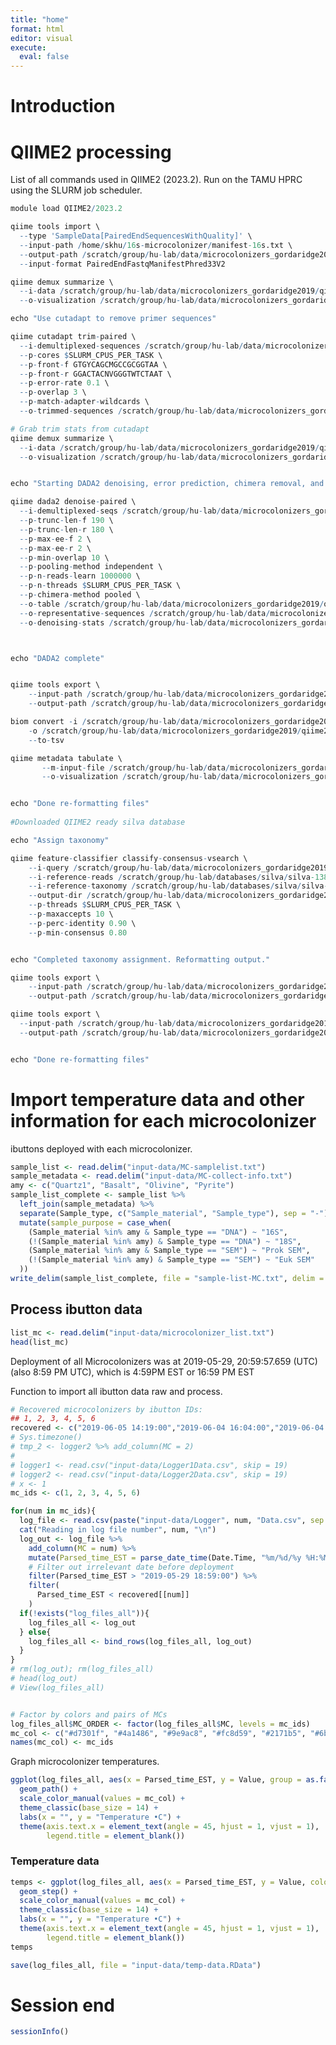 ```yaml
---
title: "home"
format: html
editor: visual
execute: 
  eval: false
---
```


# Introduction

# QIIME2 processing

List of all commands used in QIIME2 (2023.2). Run on the TAMU HPRC using the SLURM job scheduler.

```r
module load QIIME2/2023.2

qiime tools import \
  --type 'SampleData[PairedEndSequencesWithQuality]' \
  --input-path /home/skhu/16s-microcolonizer/manifest-16s.txt \
  --output-path /scratch/group/hu-lab/data/microcolonizers_gordaridge2019/qiime2-outputs/paired-end-input.qza \
  --input-format PairedEndFastqManifestPhred33V2

qiime demux summarize \
  --i-data /scratch/group/hu-lab/data/microcolonizers_gordaridge2019/qiime2-outputs/paired-end-input.qza \
  --o-visualization /scratch/group/hu-lab/data/microcolonizers_gordaridge2019/qiime2-outputs/paired-end-input.qzv

echo "Use cutadapt to remove primer sequences"

qiime cutadapt trim-paired \
  --i-demultiplexed-sequences /scratch/group/hu-lab/data/microcolonizers_gordaridge2019/qiime2-outputs/paired-end-input.qza \
  --p-cores $SLURM_CPUS_PER_TASK \
  --p-front-f GTGYCAGCMGCCGCGGTAA \
  --p-front-r GGACTACNVGGGTWTCTAAT \
  --p-error-rate 0.1 \
  --p-overlap 3 \
  --p-match-adapter-wildcards \
  --o-trimmed-sequences /scratch/group/hu-lab/data/microcolonizers_gordaridge2019/qiime2-outputs/paired-end-input-trimmed.qza

# Grab trim stats from cutadapt
qiime demux summarize \
  --i-data /scratch/group/hu-lab/data/microcolonizers_gordaridge2019/qiime2-outputs/paired-end-input-trimmed.qza \
  --o-visualization /scratch/group/hu-lab/data/microcolonizers_gordaridge2019/qiime2-outputs/paired-end-input-trimmed.qzv


echo "Starting DADA2 denoising, error prediction, chimera removal, and ASV determination..."

qiime dada2 denoise-paired \
  --i-demultiplexed-seqs /scratch/group/hu-lab/data/microcolonizers_gordaridge2019/qiime2-outputs/paired-end-input-trimmed.qza \
  --p-trunc-len-f 190 \
  --p-trunc-len-r 180 \
  --p-max-ee-f 2 \
  --p-max-ee-r 2 \
  --p-min-overlap 10 \
  --p-pooling-method independent \
  --p-n-reads-learn 1000000 \
  --p-n-threads $SLURM_CPUS_PER_TASK \
  --p-chimera-method pooled \
  --o-table /scratch/group/hu-lab/data/microcolonizers_gordaridge2019/qiime2-outputs/paired-end-input-asv-table.qza \
  --o-representative-sequences /scratch/group/hu-lab/data/microcolonizers_gordaridge2019/qiime2-outputs/paired-end-input-asvs-ref-seqs.qza \
  --o-denoising-stats /scratch/group/hu-lab/data/microcolonizers_gordaridge2019/qiime2-outputs/paired-end-input-dada2-stats.qza



echo "DADA2 complete"


qiime tools export \
    --input-path /scratch/group/hu-lab/data/microcolonizers_gordaridge2019/qiime2-outputs/paired-end-input-asv-table.qza \
    --output-path /scratch/group/hu-lab/data/microcolonizers_gordaridge2019/qiime2-outputs/output-tables/

biom convert -i /scratch/group/hu-lab/data/microcolonizers_gordaridge2019/qiime2-outputs/output-tables/feature-table.biom \
    -o /scratch/group/hu-lab/data/microcolonizers_gordaridge2019/qiime2-outputs/output-tables/samples16s-asv-table.tsv \
    --to-tsv

qiime metadata tabulate \
       --m-input-file /scratch/group/hu-lab/data/microcolonizers_gordaridge2019/qiime2-outputs/paired-end-input-dada2-stats.qza \
       --o-visualization /scratch/group/hu-lab/data/microcolonizers_gordaridge2019/qiime2-outputs/paired-end-input-dada2-stats.qzv


echo "Done re-formatting files"
  
#Downloaded QIIME2 ready silva database

echo "Assign taxonomy"

qiime feature-classifier classify-consensus-vsearch \
    --i-query /scratch/group/hu-lab/data/microcolonizers_gordaridge2019/qiime2-outputs/paired-end-input-asvs-ref-seqs.qza \
    --i-reference-reads /scratch/group/hu-lab/databases/silva/silva-138-99-seqs.qza \
    --i-reference-taxonomy /scratch/group/hu-lab/databases/silva/silva-138-99-tax.qza \
    --output-dir /scratch/group/hu-lab/data/microcolonizers_gordaridge2019/qiime2-outputs/taxonomy-0.9_0.8 \
    --p-threads $SLURM_CPUS_PER_TASK \
    --p-maxaccepts 10 \
    --p-perc-identity 0.90 \
    --p-min-consensus 0.80


echo "Completed taxonomy assignment. Reformatting output."

qiime tools export \
    --input-path /scratch/group/hu-lab/data/microcolonizers_gordaridge2019/qiime2-outputs/taxonomy-0.9_0.8/search_results.qza \
    --output-path /scratch/group/hu-lab/data/microcolonizers_gordaridge2019/qiime2-outputs/taxonomy-0.9_0.8/search_results_16s

qiime tools export \
  --input-path /scratch/group/hu-lab/data/microcolonizers_gordaridge2019/qiime2-outputs/taxonomy-0.9_0.8/classification.qza \
  --output-path /scratch/group/hu-lab/data/microcolonizers_gordaridge2019/qiime2-outputs/taxonomy-0.9_0.8/classification-16s


echo "Done re-formatting files"

```

# Import temperature data and other information for each microcolonizer

ibuttons deployed with each microcolonizer.

```r
sample_list <- read.delim("input-data/MC-samplelist.txt")
sample_metadata <- read.delim("input-data/MC-collect-info.txt")
amy <- c("Quartz1", "Basalt", "Olivine", "Pyrite")
sample_list_complete <- sample_list %>% 
  left_join(sample_metadata) %>% 
  separate(Sample_type, c("Sample_material", "Sample_type"), sep = "-") %>% 
  mutate(sample_purpose = case_when(
    (Sample_material %in% amy & Sample_type == "DNA") ~ "16S",
    (!(Sample_material %in% amy) & Sample_type == "DNA") ~ "18S",
    (Sample_material %in% amy & Sample_type == "SEM") ~ "Prok SEM",
    (!(Sample_material %in% amy) & Sample_type == "SEM") ~ "Euk SEM"
  ))
write_delim(sample_list_complete, file = "sample-list-MC.txt", delim = "\t")
```

## Process ibutton data

```r
list_mc <- read.delim("input-data/microcolonizer_list.txt")
head(list_mc)
```

Deployment of all Microcolonizers was at 2019-05-29, 20:59:57.659 (UTC) (also 8:59 PM UTC), which is 4:59PM EST or 16:59 PM EST

Function to import all ibutton data raw and process.

```r
# Recovered microcolonizers by ibutton IDs:
## 1, 2, 3, 4, 5, 6
recovered <- c("2019-06-05 14:19:00","2019-06-04 16:04:00","2019-06-04 16:11:00","2019-06-05 14:23:00","2019-06-06 18:28:00","2019-06-06 18:31:00")
# Sys.timezone()
# tmp_2 <- logger2 %>% add_column(MC = 2)
# 
# logger1 <- read.csv("input-data/Logger1Data.csv", skip = 19)
# logger2 <- read.csv("input-data/Logger2Data.csv", skip = 19)
# x <- 1
mc_ids <- c(1, 2, 3, 4, 5, 6)

for(num in mc_ids){
  log_file <- read.csv(paste("input-data/Logger", num, "Data.csv", sep = ""), skip = 19)  
  cat("Reading in log file number", num, "\n")
  log_out <- log_file %>% 
    add_column(MC = num) %>% 
    mutate(Parsed_time_EST = parse_date_time(Date.Time, "%m/%d/%y %H:%M:%S p", tz = "America/New_York")) %>%
    # Filter out irrelevant date before deployment
    filter(Parsed_time_EST > "2019-05-29 18:59:00") %>% 
    filter(
      Parsed_time_EST < recovered[[num]]
    )
  if(!exists("log_files_all")){
    log_files_all <- log_out
  } else{
    log_files_all <- bind_rows(log_files_all, log_out)
  }
}
# rm(log_out); rm(log_files_all)
# head(log_out)
# View(log_files_all)


# Factor by colors and pairs of MCs
log_files_all$MC_ORDER <- factor(log_files_all$MC, levels = mc_ids)
mc_col <- c("#d7301f", "#4a1486", "#9e9ac8", "#fc8d59", "#2171b5", "#6baed6")
names(mc_col) <- mc_ids
```

Graph microcolonizer temperatures.

```r
ggplot(log_files_all, aes(x = Parsed_time_EST, y = Value, group = as.factor(MC_ORDER), color = as.factor(MC_ORDER))) +
  geom_path() +
  scale_color_manual(values = mc_col) +
  theme_classic(base_size = 14) +
  labs(x = "", y = "Temperature •C") +
  theme(axis.text.x = element_text(angle = 45, hjust = 1, vjust = 1),
        legend.title = element_blank())
```

### Temperature data

```r
temps <- ggplot(log_files_all, aes(x = Parsed_time_EST, y = Value, color = as.factor(MC_ORDER))) +
  geom_step() +
  scale_color_manual(values = mc_col) +
  theme_classic(base_size = 14) +
  labs(x = "", y = "Temperature •C") +
  theme(axis.text.x = element_text(angle = 45, hjust = 1, vjust = 1),
        legend.title = element_blank())
temps
```

```r
save(log_files_all, file = "input-data/temp-data.RData")
```

# Session end

```r
sessionInfo()
```
